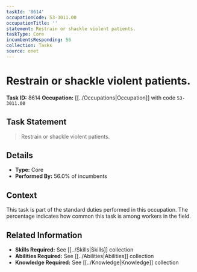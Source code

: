 ```yaml
---
taskId: '8614'
occupationCode: 53-3011.00
occupationTitle: ''
statement: Restrain or shackle violent patients.
taskType: Core
incumbentsResponding: 56
collection: Tasks
source: onet
---
```

# Restrain or shackle violent patients.

**Task ID:** 8614
**Occupation:** [[../Occupations|Occupation]] with code `53-3011.00`

## Task Statement

> Restrain or shackle violent patients.

## Details

- **Type:** Core
- **Performed By:** 56.0% of incumbents

## Context

This task is part of the standard duties performed in this occupation. The percentage indicates how common this task is among workers in the field.

## Related Information

- **Skills Required:** See [[../Skills|Skills]] collection
- **Abilities Required:** See [[../Abilities|Abilities]] collection
- **Knowledge Required:** See [[../Knowledge|Knowledge]] collection
